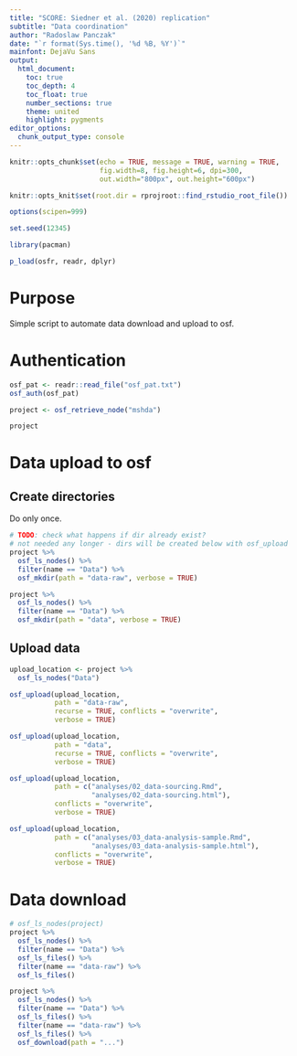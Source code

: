 ```yaml
---
title: "SCORE: Siedner et al. (2020) replication"
subtitle: "Data coordination"
author: "Radoslaw Panczak"
date: "`r format(Sys.time(), '%d %B, %Y')`"
mainfont: DejaVu Sans
output: 
  html_document: 
    toc: true
    toc_depth: 4
    toc_float: true
    number_sections: true
    theme: united 
    highlight: pygments 
editor_options: 
  chunk_output_type: console
---
```


<!-- ------------------------------------------------------------ --> 
<!-- ------------------------------------------------------------ --> 

```r
knitr::opts_chunk$set(echo = TRUE, message = TRUE, warning = TRUE, 
                      fig.width=8, fig.height=6, dpi=300, 
                      out.width="800px", out.height="600px")

knitr::opts_knit$set(root.dir = rprojroot::find_rstudio_root_file())

options(scipen=999)

set.seed(12345)

library(pacman) 

p_load(osfr, readr, dplyr)
```

# Purpose

Simple script to automate data download and upload to osf.

# Authentication

```r
osf_pat <- readr::read_file("osf_pat.txt")
osf_auth(osf_pat)

project <- osf_retrieve_node("mshda")

project
```

# Data upload to osf

## Create directories

Do only once.  

```r
# TODO: check what happens if dir already exist?
# not needed any longer - dirs will be created below with osf_upload
project %>%
  osf_ls_nodes() %>%
  filter(name == "Data") %>% 
  osf_mkdir(path = "data-raw", verbose = TRUE)

project %>%
  osf_ls_nodes() %>%
  filter(name == "Data") %>% 
  osf_mkdir(path = "data", verbose = TRUE)
```

## Upload data

```r
upload_location <- project %>%
  osf_ls_nodes("Data") 

osf_upload(upload_location, 
           path = "data-raw", 
           recurse = TRUE, conflicts = "overwrite",
           verbose = TRUE)

osf_upload(upload_location, 
           path = "data", 
           recurse = TRUE, conflicts = "overwrite",
           verbose = TRUE)

osf_upload(upload_location, 
           path = c("analyses/02_data-sourcing.Rmd", 
                    "analyses/02_data-sourcing.html"), 
           conflicts = "overwrite",
           verbose = TRUE)

osf_upload(upload_location, 
           path = c("analyses/03_data-analysis-sample.Rmd", 
                    "analyses/03_data-analysis-sample.html"), 
           conflicts = "overwrite",
           verbose = TRUE)
```

# Data download

```r
# osf_ls_nodes(project)
project %>% 
  osf_ls_nodes() %>% 
  filter(name == "Data") %>% 
  osf_ls_files() %>% 
  filter(name == "data-raw") %>% 
  osf_ls_files()

project %>%
  osf_ls_nodes() %>%
  filter(name == "Data") %>%
  osf_ls_files() %>%
  filter(name == "data-raw") %>%
  osf_ls_files() %>% 
  osf_download(path = "...")
```


